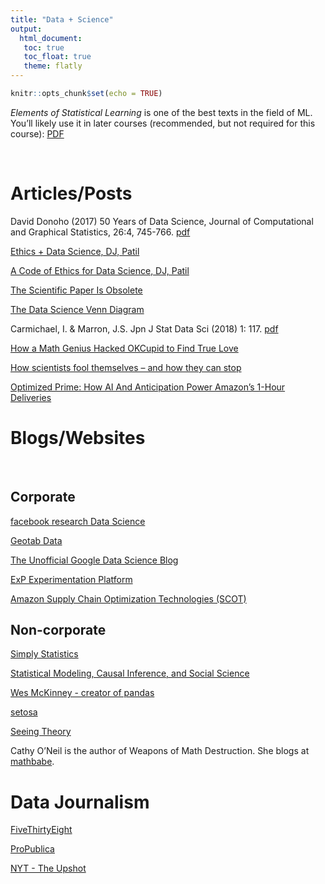 ```yaml
---
title: "Data + Science"
output: 
  html_document:
   toc: true
   toc_float: true
   theme: flatly
---
```


```r
knitr::opts_chunk$set(echo = TRUE)
```

_Elements of Statistical Learning_ is one of the best texts in the field of ML. You'll likely use it in later courses (recommended, but not required for this course): <a href="https://web.stanford.edu/~hastie/Papers/ESLII.pdf" target="_blank">PDF</a>

<br>

# Articles/Posts 

David Donoho (2017) 50 Years of Data Science, Journal of Computational and Graphical Statistics, 26:4, 745-766. [pdf](https://www.tandfonline.com/doi/abs/10.1080/10618600.2017.1384734)

[Ethics + Data Science, DJ, Patil](https://medium.com/@dpatil/ethics-data-science-ff21d0c29346)

[A Code of Ethics for Data Science, DJ, Patil](https://medium.com/@dpatil/a-code-of-ethics-for-data-science-cda27d1fac1)

[The Scientific Paper Is Obsolete](https://www.theatlantic.com/science/archive/2018/04/the-scientific-paper-is-obsolete/556676/)

[The Data Science Venn Diagram](http://drewconway.com/zia/2013/3/26/the-data-science-venn-diagram)

Carmichael, I. & Marron, J.S. Jpn J Stat Data Sci (2018) 1: 117. [pdf](https://link.springer.com/article/10.1007/s42081-018-0009-3#citeas)

[How a Math Genius Hacked OKCupid to Find True Love](https://www.wired.com/2014/01/how-to-hack-okcupid/)

[How scientists fool themselves – and how they can stop](https://www.nature.com/news/how-scientists-fool-themselves-and-how-they-can-stop-1.18517?WT.mc_id=TWT_NatureNews)

[Optimized Prime: How AI And Anticipation Power Amazon's 1-Hour Deliveries](https://www.npr.org/2018/11/21/660168325/optimized-prime-how-ai-and-anticipation-power-amazons-1-hour-deliveries)

# Blogs/Websites

<br>

## Corporate


[facebook research Data Science](https://research.fb.com/category/data-science/)

[Geotab Data](https://data.geotab.com)

[The Unofficial Google Data Science Blog](http://www.unofficialgoogledatascience.com)

[ExP Experimentation Platform](https://exp-platform.com)

[Amazon Supply Chain Optimization Technologies (SCOT)](http://bit.ly/amazon-scot)


## Non-corporate



[Simply Statistics](https://simplystatistics.org)

[Statistical Modeling, Causal Inference, and Social Science](https://statmodeling.stat.columbia.edu)

[Wes McKinney - creator of pandas](http://wesmckinney.com)

[setosa](http://setosa.io/#/)

[Seeing Theory](https://seeing-theory.brown.edu)

Cathy O'Neil is the author of Weapons of Math Destruction.  She blogs at [mathbabe](https://mathbabe.org).


# Data Journalism



[FiveThirtyEight](https://fivethirtyeight.com)

[ProPublica](https://www.propublica.org)

[NYT - The Upshot](https://www.nytimes.com/section/upshot)

